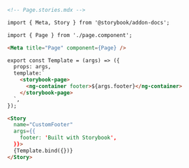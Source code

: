 ```md
<!-- Page.stories.mdx -->

import { Meta, Story } from '@storybook/addon-docs';

import { Page } from './page.component';

<Meta title="Page" component={Page} />

export const Template = (args) => ({ 
  props: args,
  template:`
    <storybook-page>
      <ng-container footer>${args.footer}</ng-container>
    </storybook-page>
  `,
});

<Story
  name="CustomFooter"
  args={{
    footer: 'Built with Storybook',
  }}>
  {Template.bind({})}
</Story>
```